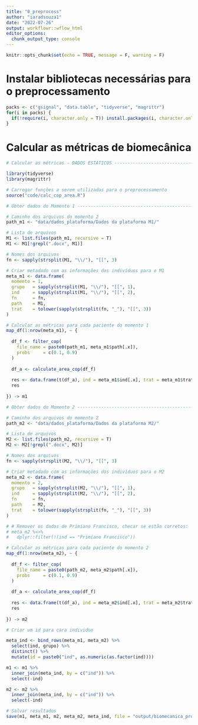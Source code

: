 ```yaml
---
title: "0_preprocess"
author: "iaradsouza1"
date: "2022-07-26"
output: workflowr::wflow_html
editor_options:
  chunk_output_type: console
---
```


```r
knitr::opts_chunk$set(echo = TRUE, message = F, warning = F)
```


# Instalar bibliotecas necessárias para o preprocessamento

```r
packs <- c("gsignal", "data.table", "tidyverse", "magrittr")
for(i in packs) {
  if(!require(i, character.only = T)) install.packages(i, character.only = TRUE)   
}
```

# Calcular as métricas de biomecânica


```r

# Calcular as métricas - DADOS ESTÁTICOS ----------------------------------

library(tidyverse)
library(magrittr)

# Carregar funções a serem utilizadas para o preprocessamento
source("code/calc_cop_area.R")

# Obter dados do Momento 1 ------------------------------------------------

# Caminho dos arquivos do momento 2
path_m1 <- "data/dados_plataforma/Dados da plataforma M1/"

# Lista de arquivos
M1 <- list.files(path_m1, recursive = T)
M1 <- M1[!grepl(".docx", M1)]

# Nomes dos arquivos
fn <- sapply(strsplit(M1, "\\/"), "[[", 3)

# Criar metadado com as informações dos indivíduos para o M1
meta_m1 <- data.frame(
  momento = 1, 
  grupo   = sapply(strsplit(M1, "\\/"), "[[", 1),
  ind     = sapply(strsplit(M1, "\\/"), "[[", 2),
  fn      = fn,
  path    = M1,
  trat    = tolower(sapply(strsplit(fn, "_"), "[[", 3))
)

# Calcular as métricas para cada paciente do momento 1
map_df(1:nrow(meta_m1), ~ {
  
  df_f <- filter_cop(
    file_name = paste0(path_m1, meta_m1$path[.x]),
    probs     = c(0.1, 0.9)
  )
  
  df_a <- calculate_area_cop(df_f)
  
  res <- data.frame(t(df_a), ind = meta_m1$ind[.x], trat = meta_m1$trat[.x])
  res
  
}) -> m1

# Obter dados do Momento 2 ------------------------------------------------

# Caminho dos arquivos do momento 2
path_m2 <- "data/dados_plataforma/Dados da plataforma M2/"

# Lista de arquivos
M2 <- list.files(path_m2, recursive = T)
M2 <- M2[!grepl(".docx", M2)]

# Nomes dos arquivos
fn <- sapply(strsplit(M2, "\\/"), "[[", 3)

# Criar metadado com as informações dos indivíduos para o M2
meta_m2 <- data.frame(
  momento = 2, 
  grupo   = sapply(strsplit(M2, "\\/"), "[[", 1),
  ind     = sapply(strsplit(M2, "\\/"), "[[", 2),
  fn      = fn,
  path    = M2,
  trat    = tolower(sapply(strsplit(fn, "_"), "[[", 3))
)

# # Remover os dados de Primiano Francisco, checar se estão corretos:
# meta_m2 %<>% 
#   dplyr::filter(!(ind == "Primiano Francisco"))

# Calcular as métricas para cada paciente do momento 2
map_df(1:nrow(meta_m2), ~ {
  
  df_f <- filter_cop(
    file_name = paste0(path_m2, meta_m2$path[.x]),
    probs     = c(0.1, 0.9)
  )
  
  df_a <- calculate_area_cop(df_f)
  
  res <- data.frame(t(df_a), ind = meta_m2$ind[.x], trat = meta_m2$trat[.x])
  res
  
}) -> m2

# Criar um id para cara individuo

meta_ind <- bind_rows(meta_m1, meta_m2) %>% 
  select(ind, grupo) %>% 
  distinct() %>% 
  mutate(id = paste0("ind", as.numeric(as.factor(ind))))

m1 <- m1 %>% 
  inner_join(meta_ind, by = c("ind")) %>% 
  select(-ind)

m2 <- m2 %>% 
  inner_join(meta_ind, by = c("ind")) %>% 
  select(-ind)

# Salvar resultados
save(m1, meta_m1, m2, meta_m2, meta_ind, file = "output/biomecanica_processado.RData")
```

